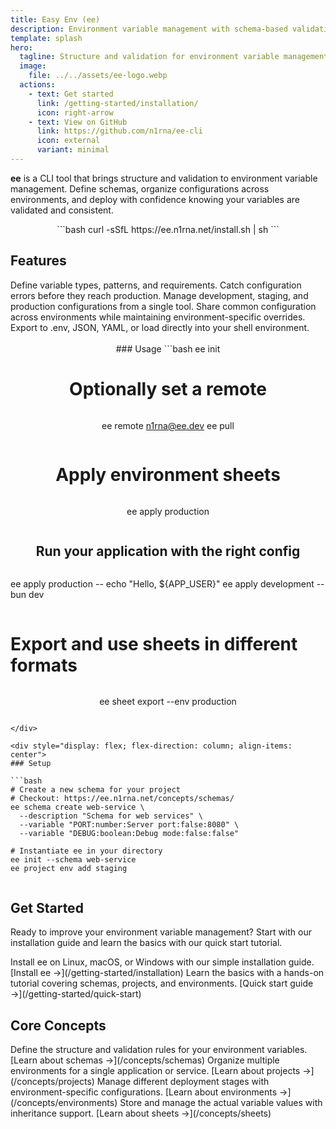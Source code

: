 ```yaml
---
title: Easy Env (ee)
description: Environment variable management with schema-based validation and multi-stage deployment support
template: splash
hero:
  tagline: Structure and validation for environment variable management
  image:
    file: ../../assets/ee-logo.webp
  actions:
    - text: Get started
      link: /getting-started/installation/
      icon: right-arrow
    - text: View on GitHub
      link: https://github.com/n1rna/ee-cli
      icon: external
      variant: minimal
---
```



**ee** is a CLI tool that brings structure and validation to environment variable management. Define schemas, organize configurations across environments, and deploy with confidence knowing your variables are validated and consistent.
<div align="center">
  ```bash
  curl -sSfL https://ee.n1rna.net/install.sh | sh
  ```
</div>

## Features

<CardGrid stagger>
	<Card title="Schema Validation" icon="approve-check">
		Define variable types, patterns, and requirements. Catch configuration errors before they reach production.
	</Card>
	<Card title="Multi-Environment Support" icon="setting">
		Manage development, staging, and production configurations from a single tool.
	</Card>
	<Card title="Variable Inheritance" icon="puzzle">
		Share common configuration across environments while maintaining environment-specific overrides.
	</Card>
	<Card title="Multiple Export Formats" icon="document">
		Export to .env, JSON, YAML, or load directly into your shell environment.
	</Card>
</CardGrid>

<br/>
<br/>
<div style="display: flex; flex-direction: column; align-items: center">
### Usage
```bash
ee init

# Optionally set a remote
ee remote n1rna@ee.dev
ee pull

# Apply environment sheets
ee apply production

## Run your application with the right config
ee apply production -- echo "Hello, ${APP_USER}"
ee apply development -- bun dev

# Export and use sheets in different formats
ee sheet export --env production
```
</div>

<div style="display: flex; flex-direction: column; align-items: center">
### Setup

```bash
# Create a new schema for your project
# Checkout: https://ee.n1rna.net/concepts/schemas/
ee schema create web-service \
  --description "Schema for web services" \
  --variable "PORT:number:Server port:false:8080" \
  --variable "DEBUG:boolean:Debug mode:false:false"

# Instantiate ee in your directory
ee init --schema web-service
ee project env add staging
```

</div>


## Get Started

Ready to improve your environment variable management? Start with our installation guide and learn the basics with our quick start tutorial.

<CardGrid>
	<Card title="Installation" icon="add-document">
		Install ee on Linux, macOS, or Windows with our simple installation guide.
		[Install ee →](/getting-started/installation)
	</Card>
	<Card title="Quick Start" icon="rocket">
		Learn the basics with a hands-on tutorial covering schemas, projects, and environments.
		[Quick start guide →](/getting-started/quick-start)
	</Card>
</CardGrid>


## Core Concepts

<CardGrid>
	<Card title="Schemas" icon="starship">
		Define the structure and validation rules for your environment variables.
		[Learn about schemas →](/concepts/schemas)
	</Card>
	<Card title="Projects" icon="rocket">
		Organize multiple environments for a single application or service.
		[Learn about projects →](/concepts/projects)
	</Card>
	<Card title="Environments" icon="moon">
		Manage different deployment stages with environment-specific configurations.
		[Learn about environments →](/concepts/environments)
	</Card>
	<Card title="Configuration Sheets" icon="document">
		Store and manage the actual variable values with inheritance support.
		[Learn about sheets →](/concepts/sheets)
	</Card>
</CardGrid>
